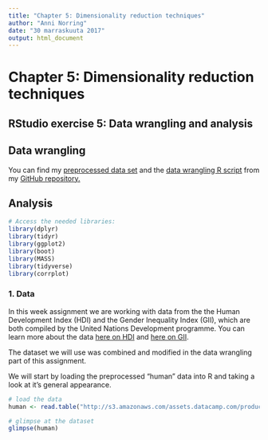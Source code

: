 ```yaml
---
title: "Chapter 5: Dimensionality reduction techniques"
author: "Anni Norring"
date: "30 marraskuuta 2017"
output: html_document
---
```


# Chapter 5: Dimensionality reduction techniques

## RStudio exercise 5: Data wrangling and analysis

## Data wrangling

You can find my [preprocessed data set](https://github.com/anorring/IODS-project/blob/master/human.csv) and the [data wrangling R script](https://github.com/anorring/IODS-project/blob/master/data/create_human.R) from my [GitHub repository.](https://github.com/anorring/IODS-project/tree/master/data)

## Analysis


```r
# Access the needed libraries:
library(dplyr)
library(tidyr)
library(ggplot2)
library(boot)
library(MASS)
library(tidyverse)
library(corrplot)
```

### 1. Data

In this week assignment we are working with data from the the Human Development Index (HDI) and the Gender Inequality Index (GII), which are both compiled by the United Nations Development programme. You can learn more about the data [here on HDI](http://hdr.undp.org/en/composite/HDI) and [here on GII](http://hdr.undp.org/en/composite/GII). 

The dataset we will use was combined and modified in the data wrangling part of this assignment. 

We will start by loading the preprocessed "human" data into R and taking a look at it's general appearance. 

```r
# load the data
human <- read.table("http://s3.amazonaws.com/assets.datacamp.com/production/course_2218/datasets/human2.txt", sep = ",", col.names = TRUE, row.names = TRUE)

# glimpse at the dataset
glimpse(human)
```

